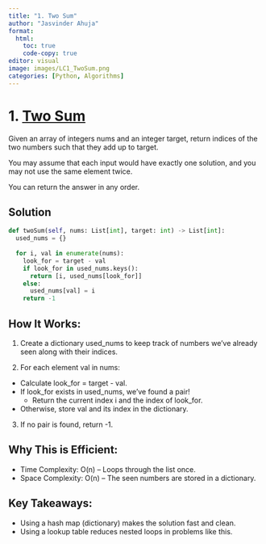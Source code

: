 ```yaml
---
title: "1. Two Sum"
author: "Jasvinder Ahuja"
format:
  html:
    toc: true
    code-copy: true
editor: visual
image: images/LC1_TwoSum.png
categories: [Python, Algorithms]
---
```


# 1. [Two Sum](https://leetcode.com/problems/two-sum/description/)

Given an array of integers nums and an integer target, return indices of the two numbers such that they add up to target.

You may assume that each input would have exactly one solution, and you may not use the same element twice.

You can return the answer in any order.

## Solution

```python

def twoSum(self, nums: List[int], target: int) -> List[int]:
  used_nums = {}
  
  for i, val in enumerate(nums):
    look_for = target - val
    if look_for in used_nums.keys():
      return [i, used_nums[look_for]]
    else:
      used_nums[val] = i
    return -1

```

## How It Works:
1. Create a dictionary used_nums to keep track of numbers we’ve already seen along with their indices.

2. For each element val in nums:
- Calculate look_for = target - val.
- If look_for exists in used_nums, we’ve found a pair! 
  * Return the current index i and the index of look_for.
- Otherwise, store val and its index in the dictionary.

3. If no pair is found, return -1.

## Why This is Efficient:
- Time Complexity: O(n) – Loops through the list once.
- Space Complexity: O(n) – The seen numbers are stored in a dictionary.

## Key Takeaways:
- Using a hash map (dictionary) makes the solution fast and clean.
- Using a lookup table reduces nested loops in problems like this.

